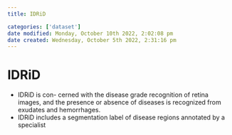 ```yaml
---
title: IDRiD

categories: ['dataset']
date modified: Monday, October 10th 2022, 2:02:08 pm
date created: Wednesday, October 5th 2022, 2:31:16 pm
---
```


# IDRiD
- IDRiD is con- cerned with the disease grade recognition of retina images, and the presence or absence of diseases is recognized from exudates and hemorrhages.
- IDRiD includes a segmentation label of disease regions annotated by a specialist



